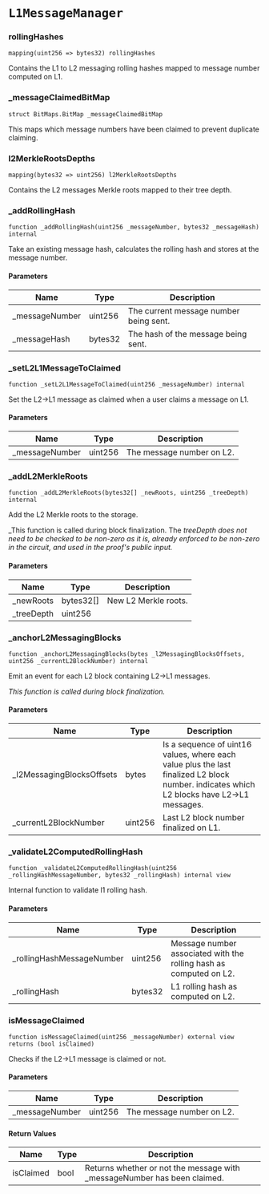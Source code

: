 # `L1MessageManager`

### rollingHashes

```solidity
mapping(uint256 => bytes32) rollingHashes
```

Contains the L1 to L2 messaging rolling hashes mapped to message number computed on L1.

### _messageClaimedBitMap

```solidity
struct BitMaps.BitMap _messageClaimedBitMap
```

This maps which message numbers have been claimed to prevent duplicate claiming.

### l2MerkleRootsDepths

```solidity
mapping(bytes32 => uint256) l2MerkleRootsDepths
```

Contains the L2 messages Merkle roots mapped to their tree depth.

### _addRollingHash

```solidity
function _addRollingHash(uint256 _messageNumber, bytes32 _messageHash) internal
```

Take an existing message hash, calculates the rolling hash and stores at the message number.

#### Parameters

| Name | Type | Description |
| ---- | ---- | ----------- |
| _messageNumber | uint256 | The current message number being sent. |
| _messageHash | bytes32 | The hash of the message being sent. |

### _setL2L1MessageToClaimed

```solidity
function _setL2L1MessageToClaimed(uint256 _messageNumber) internal
```

Set the L2->L1 message as claimed when a user claims a message on L1.

#### Parameters

| Name | Type | Description |
| ---- | ---- | ----------- |
| _messageNumber | uint256 | The message number on L2. |

### _addL2MerkleRoots

```solidity
function _addL2MerkleRoots(bytes32[] _newRoots, uint256 _treeDepth) internal
```

Add the L2 Merkle roots to the storage.

_This function is called during block finalization.
The _treeDepth does not need to be checked to be non-zero as it is,
already enforced to be non-zero in the circuit, and used in the proof's public input._

#### Parameters

| Name | Type | Description |
| ---- | ---- | ----------- |
| _newRoots | bytes32[] | New L2 Merkle roots. |
| _treeDepth | uint256 |  |

### _anchorL2MessagingBlocks

```solidity
function _anchorL2MessagingBlocks(bytes _l2MessagingBlocksOffsets, uint256 _currentL2BlockNumber) internal
```

Emit an event for each L2 block containing L2->L1 messages.

_This function is called during block finalization._

#### Parameters

| Name | Type | Description |
| ---- | ---- | ----------- |
| _l2MessagingBlocksOffsets | bytes | Is a sequence of uint16 values, where each value plus the last finalized L2 block number. indicates which L2 blocks have L2->L1 messages. |
| _currentL2BlockNumber | uint256 | Last L2 block number finalized on L1. |

### _validateL2ComputedRollingHash

```solidity
function _validateL2ComputedRollingHash(uint256 _rollingHashMessageNumber, bytes32 _rollingHash) internal view
```

Internal function to validate l1 rolling hash.

#### Parameters

| Name | Type | Description |
| ---- | ---- | ----------- |
| _rollingHashMessageNumber | uint256 | Message number associated with the rolling hash as computed on L2. |
| _rollingHash | bytes32 | L1 rolling hash as computed on L2. |

### isMessageClaimed

```solidity
function isMessageClaimed(uint256 _messageNumber) external view returns (bool isClaimed)
```

Checks if the L2->L1 message is claimed or not.

#### Parameters

| Name | Type | Description |
| ---- | ---- | ----------- |
| _messageNumber | uint256 | The message number on L2. |

#### Return Values

| Name | Type | Description |
| ---- | ---- | ----------- |
| isClaimed | bool | Returns whether or not the message with _messageNumber has been claimed. |

